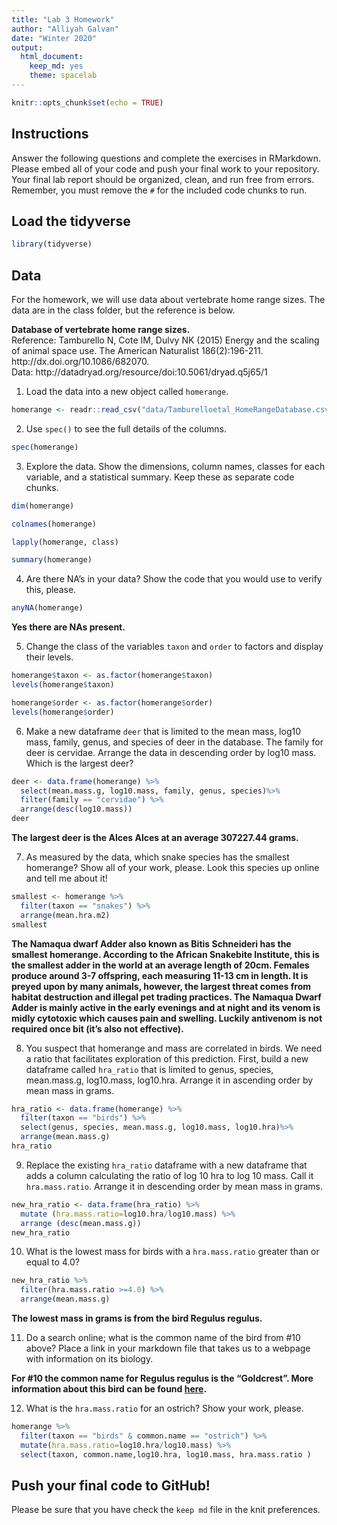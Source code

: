```yaml
---
title: "Lab 3 Homework"
author: "Alliyah Galvan"
date: "Winter 2020"
output:
  html_document: 
    keep_md: yes
    theme: spacelab
---
```


```r
knitr::opts_chunk$set(echo = TRUE)
```

## Instructions
Answer the following questions and complete the exercises in RMarkdown. Please embed all of your code and push your final work to your repository. Your final lab report should be organized, clean, and run free from errors. Remember, you must remove the `#` for the included code chunks to run.  

## Load the tidyverse
```r
library(tidyverse)
```

## Data
For the homework, we will use data about vertebrate home range sizes. The data are in the class folder, but the reference is below.  

**Database of vertebrate home range sizes.**  
Reference: Tamburello N, Cote IM, Dulvy NK (2015) Energy and the scaling of animal space use. The American Naturalist 186(2):196-211. http://dx.doi.org/10.1086/682070.  
Data: http://datadryad.org/resource/doi:10.5061/dryad.q5j65/1  

1. Load the data into a new object called `homerange`.  
```r
homerange <- readr::read_csv("data/Tamburelloetal_HomeRangeDatabase.csv")
```

2. Use `spec()` to see the full details of the columns.  
```r
spec(homerange)
```

3. Explore the data. Show the dimensions, column names, classes for each variable, and a statistical summary. Keep these as separate code chunks.  

```r
dim(homerange)
```

```r
colnames(homerange)
```

```r
lapply(homerange, class)
```

```r
summary(homerange)
```

4. Are there NA's in your data? Show the code that you would use to verify this, please.  

```r
anyNA(homerange)
```
**Yes there are NAs present.**

5. Change the class of the variables `taxon` and `order` to factors and display their levels.  

```r
homerange$taxon <- as.factor(homerange$taxon)
levels(homerange$taxon)
```

```r
homerange$order <- as.factor(homerange$order)
levels(homerange$order)
```

6. Make a new dataframe `deer` that is limited to the mean mass, log10 mass, family, genus, and species of deer in the database. The family for deer is cervidae. Arrange the data in descending order by log10 mass. Which is the largest deer?  

```r
deer <- data.frame(homerange) %>% 
  select(mean.mass.g, log10.mass, family, genus, species)%>%
  filter(family == "cervidae") %>% 
  arrange(desc(log10.mass))
deer
```
**The largest deer is the Alces Alces at an average 307227.44 grams.**

7. As measured by the data, which snake species has the smallest homerange? Show all of your work, please. Look this species up online and tell me about it!  

```r
smallest <- homerange %>% 
  filter(taxon == "snakes") %>% 
  arrange(mean.hra.m2)
smallest
```
**The Namaqua dwarf Adder also known as Bitis Schneideri has the smallest homerange. According to the African Snakebite Institute, this is the smallest adder in the world at an average length of 20cm. Females produce around 3-7 offspring, each measuring 11-13 cm in length. It is preyed upon by many animals, however, the largest threat comes from habitat destruction and illegal pet trading practices. The Namaqua Dwarf Adder is mainly active in the early evenings and at night and its venom is midly cytotoxic which causes pain and swelling. Luckily antivenom is not required once bit (it's also not effective).**

8. You suspect that homerange and mass are correlated in birds. We need a ratio that facilitates exploration of this prediction. First, build a new dataframe called `hra_ratio` that is limited to genus, species, mean.mass.g, log10.mass, log10.hra. Arrange it in ascending order by mean mass in grams.  
```r
hra_ratio <- data.frame(homerange) %>% 
  filter(taxon == "birds") %>% 
  select(genus, species, mean.mass.g, log10.mass, log10.hra)%>%
  arrange(mean.mass.g)
hra_ratio
```


9. Replace the existing `hra_ratio` dataframe with a new dataframe that adds a column calculating the ratio of log 10 hra to log 10 mass. Call it `hra.mass.ratio`. Arrange it in descending order by mean mass in grams. 

```r
new_hra_ratio <- data.frame(hra_ratio) %>% 
  mutate (hra.mass.ratio=log10.hra/log10.mass) %>% 
  arrange (desc(mean.mass.g))
new_hra_ratio
```

10. What is the lowest mass for birds with a `hra.mass.ratio` greater than or equal to 4.0?

```r
new_hra_ratio %>% 
  filter(hra.mass.ratio >=4.0) %>% 
  arrange(mean.mass.g)
```
**The lowest mass in grams is from the bird Regulus regulus.**

11. Do a search online; what is the common name of the bird from #10 above? Place a link in your markdown file that takes us to a webpage with information on its biology.  

**For #10 the common name for Regulus regulus is the "Goldcrest". More information about this bird can be found [here](https://en.wikipedia.org/wiki/Goldcrest).**

12. What is the `hra.mass.ratio` for an ostrich? Show your work, please.  

```r
homerange %>% 
  filter(taxon == "birds" & common.name == "ostrich") %>% 
  mutate(hra.mass.ratio=log10.hra/log10.mass) %>% 
  select(taxon, common.name,log10.hra, log10.mass, hra.mass.ratio )
```

## Push your final code to GitHub!
Please be sure that you have check the `keep md` file in the knit preferences.  